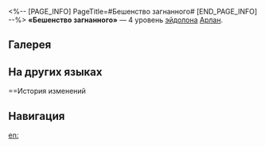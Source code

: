 <%-- [PAGE_INFO]
PageTitle=#Бешенство загнанного#
[END_PAGE_INFO] --%>
{{Эйдолон Инфобокс
|Название         = Бешенство загнанного
|Изображение      = Эйдолон Бешенство загнанного.png
|Персонаж         = Арлан
|Уровень          = 4
|Длительность     = 
|Описание         = После начала боя, если Арлан получает добивающий удар, он не становится {{Доп эффект|неспособным сражаться}}. Вместо этого он немедленно восстанавливает своё НР до 25%. Этот эффект снимается после одного срабатывания или длится 2 хода.
|Свойство1        = 
|Масштабирование1 = 
}}
'''«Бешенство загнанного»''' — 4 уровень [[эйдолон]]а [[Арлан]].

==Галерея==
{{Галерея|position=left|captionalign=center
|Персонаж Арлан Эйдолон 4.png|Осколок Эйдолона
}}

==На других языках==
{{На других языках
|en   = Turn the Tables
|zhs  = 绝处反击
|zht  = 絕境反擊
|ja   = {{Rubi|絶境|ぜっきょう}}の{{Rubi|反撃|はんげき}}
|ko   = 절체절명의 반격
|es   = Cambio de tornas
|fr   = Retournement de situation
|ru   = Бешенство загнанного
|th   = Turn the Tables
|vi   = Phản Kích Tuyệt Diệu
|de   = Rollentausch
|id   = Turn the Tables
|pt   = Virando o Jogo
}}

==История изменений
{{История изменений|3.5}}

==Навигация==
{{Навык Навбокс|Арлан}}

[[en:]]